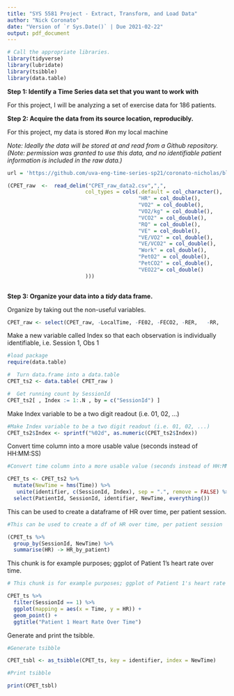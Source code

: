 ```yaml
---
title: "SYS 5581 Project - Extract, Transform, and Load Data"
author: "Nick Coronato"
date: "Version of `r Sys.Date()` | Due 2021-02-22"
output: pdf_document
---
```



```r
# Call the appropriate libraries.
library(tidyverse)
library(lubridate)
library(tsibble)
library(data.table)
```

**Step 1: Identify a Time Series data set that you want to work with**

For this project, I will be analyzing a set of exercise data for 186 patients.


**Step 2: Acquire the data from its source location, reproducibly.**

For this project, my data is stored 
#on my local machine

*Note: Ideally the data will be stored at and read from a Github repository. (Note: permission was granted to use this data, and no identifiable patient information is included in the raw data.)*

```r
url = 'https://github.com/uva-eng-time-series-sp21/coronato-nicholas/blob/main/CPET_raw_data.csv'

(CPET_raw  <-  read_delim("CPET_raw_data2.csv",",",
                         col_types = cols(.default = col_character(),
                                          "HR" = col_double(),
                                          "VO2" = col_double(),
                                          "VO2/kg" = col_double(),
                                          "VCO2" = col_double(),
                                          "RQ" = col_double(),
                                          "VE" = col_double(),
                                          "VE/VO2" = col_double(),
                                          "VE/VCO2" = col_double(),
                                          "Work" = col_double(),
                                          "PetO2" = col_double(),
                                          "PetCO2" = col_double(),
                                          "VEO22"= col_double()
                         )))
                                          
```

**Step 3: Organize your data into a *tidy* data frame.**

Organize by taking out the non-useful variables.

```r
CPET_raw <- select(CPET_raw, -LocalTime, -FE02, -FECO2,	-RER,	-RR,	-METS,	-Vtex,	-Vtin, -Source, -TypeUser, -Summary)

```


Make a new variable called Index so that each observation is individually identifiable, i.e. Session 1, Obs 1

```r

#load package
require(data.table)

#  Turn data.frame into a data.table
CPET_ts2 <- data.table( CPET_raw )

#  Get running count by SessionId
CPET_ts2[ , Index := 1:.N , by = c("SessionId") ]

```


Make Index variable to be a two digit readout (i.e. 01, 02, ...)

```r

#Make Index variable to be a two digit readout (i.e. 01, 02, ...)
CPET_ts2$Index <- sprintf("%02d", as.numeric(CPET_ts2$Index))

```



Convert time column into a more usable value (seconds instead of HH:MM:SS)

```r
#Convert time column into a more usable value (seconds instead of HH:MM:SS)

CPET_ts <- CPET_ts2 %>% 
  mutate(NewTime = hms(Time)) %>% 
   unite(identifier, c(SessionId, Index), sep = ".", remove = FALSE) %>% 
  select(PatientId, SessionId, identifier, NewTime, everything())

```



This can be used to create a dataframe of HR over time, per patient session.

```r

#This can be used to create a df of HR over time, per patient session

(CPET_ts %>%
  group_by(SessionId, NewTime) %>%
  summarise(HR) -> HR_by_patient)
```


This chunk is for example purposes; ggplot of Patient 1's heart rate over time.

```r

# This chunk is for example purposes; ggplot of Patient 1's heart rate over time.

CPET_ts %>%
  filter(SessionId == 1) %>%
  ggplot(mapping = aes(x = Time, y = HR)) +
  geom_point() +
  ggtitle("Patient 1 Heart Rate Over Time")

```


Generate and print the tsibble.

```r

#Generate tsibble

CPET_tsbl <- as_tsibble(CPET_ts, key = identifier, index = NewTime)

#Print tsibble

print(CPET_tsbl)


```

